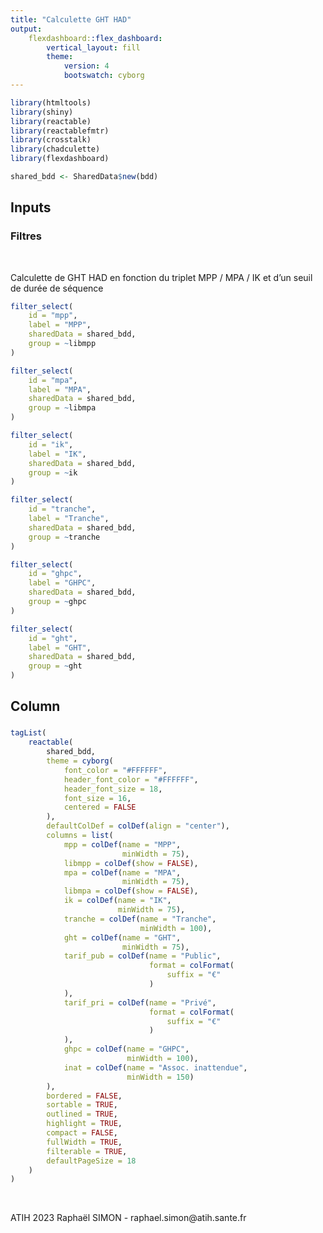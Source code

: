 ```yaml
---
title: "Calculette GHT HAD"
output:
    flexdashboard::flex_dashboard:
        vertical_layout: fill
        theme:
            version: 4
            bootswatch: cyborg
---
```


```r
library(htmltools)
library(shiny)
library(reactable)
library(reactablefmtr)
library(crosstalk)
library(chadculette)
library(flexdashboard)
```

<!-- Load the data -->

```r
shared_bdd <- SharedData$new(bdd)
```

Inputs {.sidebar}
-------------------------------------

### Filtres

<br>

Calculette de GHT HAD en fonction du triplet MPP / MPA / IK et d'un seuil de durée de séquence

```r
filter_select(
    id = "mpp",
    label = "MPP",
    sharedData = shared_bdd,
    group = ~libmpp
)
```

```r
filter_select(
    id = "mpa",
    label = "MPA",
    sharedData = shared_bdd,
    group = ~libmpa
)
```

```r
filter_select(
    id = "ik",
    label = "IK",
    sharedData = shared_bdd,
    group = ~ik
)
```

```r
filter_select(
    id = "tranche",
    label = "Tranche",
    sharedData = shared_bdd,
    group = ~tranche
)
```

```r
filter_select(
    id = "ghpc",
    label = "GHPC",
    sharedData = shared_bdd,
    group = ~ghpc
)
```

```r
filter_select(
    id = "ght",
    label = "GHT",
    sharedData = shared_bdd,
    group = ~ght
)
```

Column
-------------------------------------

### 

```r
tagList(
    reactable(
        shared_bdd,
        theme = cyborg(
            font_color = "#FFFFFF",
            header_font_color = "#FFFFFF",
            header_font_size = 18,
            font_size = 16,
            centered = FALSE
        ),
        defaultColDef = colDef(align = "center"),
        columns = list(
            mpp = colDef(name = "MPP",
                         minWidth = 75),
            libmpp = colDef(show = FALSE),
            mpa = colDef(name = "MPA",
                         minWidth = 75),
            libmpa = colDef(show = FALSE),
            ik = colDef(name = "IK",
                        minWidth = 75),
            tranche = colDef(name = "Tranche",
                             minWidth = 100),
            ght = colDef(name = "GHT",
                         minWidth = 75),
            tarif_pub = colDef(name = "Public", 
                               format = colFormat(
                                   suffix = "€"
                               )
            ),
            tarif_pri = colDef(name = "Privé",
                               format = colFormat(
                                   suffix = "€"
                               )
            ),
            ghpc = colDef(name = "GHPC",
                          minWidth = 100),
            inat = colDef(name = "Assoc. inattendue",
                          minWidth = 150)
        ),
        bordered = FALSE,
        sortable = TRUE,
        outlined = TRUE,
        highlight = TRUE,
        compact = FALSE,
        fullWidth = TRUE,
        filterable = TRUE, 
        defaultPageSize = 18
    )
)
```

<br>

ATIH 2023
Raphaël SIMON - raphael.simon@atih.sante.fr